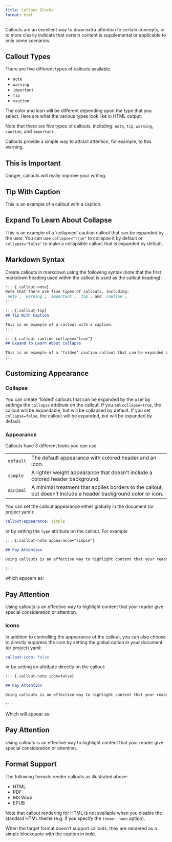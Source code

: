 ```yaml
---
title: Callout Blocks
format: html
---
```


Callouts are an excellent way to draw extra attention to certain concepts, or to more clearly indicate that certain content is supplemental or applicable to only some scenarios.

## Callout Types

There are five different types of callouts available.

-   `note`
-   `warning`
-   `important`
-   `tip`
-   `caution`

The color and icon will be different depending upon the type that you select. Here are what the various types look like in HTML output:

::: callout-note
Note that there are five types of callouts, including: `note`, `tip`, `warning`, `caution`, and `important`.
:::

::: callout-warning
Callouts provide a simple way to attract attention, for example, to this warning.
:::

::: callout-important
## This is Important

Danger, callouts will really improve your writing.
:::

::: callout-tip
## Tip With Caption

This is an example of a callout with a caption.
:::

::: {.callout-caution collapse="true"}
## Expand To Learn About Collapse

This is an example of a 'collapsed' caution callout that can be expanded by the user. You can use `collapse="true"` to collapse it by default or `collapse="false"` to make a collapsible callout that is expanded by default.
:::

## Markdown Syntax

Create callouts in markdown using the following syntax (note that the first markdown heading used within the callout is used as the callout heading):

``` markdown
::: {.callout-note}
Note that there are five types of callouts, including:
`note`, `warning`, `important`, `tip`, and `caution`.
:::

::: {.callout-tip}
## Tip With Caption

This is an example of a callout with a caption.
:::

::: {.callout-caution collapse="true"}
## Expand To Learn About Collapse

This is an example of a 'folded' caution callout that can be expanded by the user. You can use `collapse="true"` to collapse it by default or `collapse="false"` to make a collapsible callout that is expanded by default.
:::
```

## Customizing Appearance

### Collapse

You can create 'folded' callouts that can be expanded by the user by settings the `collapse` attribute on the callout. If you set `collapse=true`, the callout will be expandable, but will be collapsed by default. If you set `collapse=false`, the callout will be expanded, but will be expanded by default.

### Appearance

Callouts have 3 different looks you can use.

|           |                                                                                                                 |
|-----------|-----------------------------------------------------------------------------------------------------------------|
| `default` | The default appearance with colored header and an icon.                                                         |
| `simple`  | A lighter weight appearance that doesn't include a colored header background.                                   |
| `minimal` | A minimal treatment that applies borders to the callout, but doesn't include a header background color or icon. |

You can set the callout appearance either globally in the document (or project yaml):

``` yaml
callout-appearance: simple
```

or by setting the `type` attribute on the callout. For example

``` markdown
::: {.callout-note appearance="simple"}

## Pay Attention

Using callouts is an effective way to highlight content that your reader give special consideration or attention.

:::
```

which appears as:

::: {.callout-note appearance="simple"}
## Pay Attention

Using callouts is an effective way to highlight content that your reader give special consideration or attention.
:::

### Icons

In addition to controlling the appearance of the callout, you can also choose to directly suppress the icon by setting the global option in your document (or project) yaml:

``` yaml
callout-icon: false
```

or by setting an attribute directly on the callout:

``` markdown
::: {.callout-note icon=false}

## Pay Attention

Using callouts is an effective way to highlight content that your reader give special consideration or attention.

:::
```

Which will appear as:

::: {.callout-note icon="false"}
## Pay Attention

Using callouts is an effective way to highlight content that your reader give special consideration or attention.
:::

## Format Support

The following formats render callouts as illustrated above:

-   HTML
-   PDF
-   MS Word
-   EPUB

Note that callout rendering for HTML is not available when you disable the standard HTML theme (e.g. if you specify the `theme: none` option).

When the target format doesn't support callouts, they are rendered as a simple blockquote with the caption in bold.
